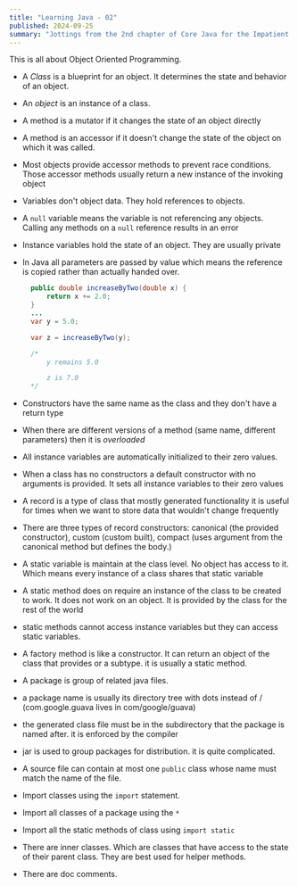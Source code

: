 ```yaml
---
title: "Learning Java - 02"
published: 2024-09-25
summary: "Jottings from the 2nd chapter of Core Java for the Impatient."
---
```


This is all about Object Oriented Programming.

- A *Class* is a blueprint for an object. It determines the state and behavior of an object.

- An *object* is an instance of a class.

- A method is a mutator if it changes the state of an object directly

- A method is an accessor if it doesn't change the state of the object on which it was called.

- Most objects provide accessor methods to prevent race conditions. Those accessor methods usually return a new instance of the invoking object

- Variables don't object data. They hold references to objects.

- A `null` variable means the variable is not referencing any objects. Calling any methods on a `null` reference results in an error

- Instance variables hold the state of an object. They are usually private

- In Java all parameters are passed by value which means the reference is copied rather than actually handed over.
  ```java
    public double increaseByTwo(double x) {
        return x += 2.0;
    }
    ...
    var y = 5.0;

    var z = increaseByTwo(y);

    /*
        y remains 5.0

        z is 7.0
    */
  ```
- Constructors have the same name as the class and they don't have a return type

- When there are different versions of a method (same name, different parameters) then it is *overloaded*

- All instance variables are automatically initialized to their zero values.

- When a class has no constructors a default constructor with no arguments is provided. It sets all instance variables to their zero values

- A record is a type of class that mostly generated functionality it is useful for times when we want to store data that wouldn't change frequently

- There are three types of record constructors: canonical (the provided constructor), custom (custom built), compact (uses argument from the canonical method but defines the body.)

- A static variable is maintain at the class level. No object has access to it. Which means every instance of a class shares that static variable

- A static method does on require an instance of the class to be created to work. It does not work on an object. It is provided by the class for the rest of the world

- static methods cannot access instance variables but they can access static variables.

- A factory method is like a constructor. It can return an object of the class that provides or a subtype. it is usually a static method.

- A package is group of related java files.

- a package name is usually its  directory tree with dots instead of / (com.google.guava lives in com/google/guava)

- the generated class file must be in the subdirectory that the package is named after. it is enforced by the compiler

- jar is used to group packages for distribution. it is quite complicated.

- A source file can contain at most one `public` class whose name must match the name of the file.

- Import classes using the `import` statement.

- Import all classes of a package using the `*`

- Import all the static methods of class using `import static`

- There are inner classes. Which are classes that have access to the state of their parent class. They are best used for helper methods.

- There are doc comments.
